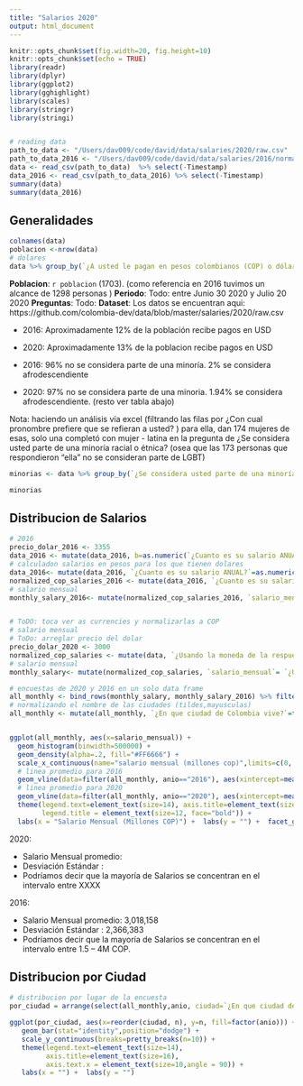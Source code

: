 ```yaml
---
title: "Salarios 2020"
output: html_document
---
```


```r
knitr::opts_chunk$set(fig.width=20, fig.height=10) 
knitr::opts_chunk$set(echo = TRUE)
library(readr)
library(dplyr)
library(ggplot2)
library(gghighlight)
library(scales)
library(stringr)
library(stringi)


# reading data
path_to_data <- "/Users/dav009/code/david/data/salaries/2020/raw.csv"
path_to_data_2016 <- "/Users/dav009/code/david/data/salaries/2016/normalized.csv"
data <- read_csv(path_to_data)  %>% select(-Timestamp)
data_2016 <- read_csv(path_to_data_2016) %>% select(-Timestamp)
summary(data)
summary(data_2016)
```

## Generalidades

```r
colnames(data)
poblacion <-nrow(data)
# dolares
data %>% group_by(`¿A usted le pagan en pesos colombianos (COP) o dólares (USD)?`) %>% summarise(n = n()) %>% mutate(freq = n / sum(n))


```

**Poblacion**: `r poblacion` (1703). (como referencia en 2016 tuvimos un alcance de 1298 personas )
**Periodo**: Todo: entre Junio 30 2020 y Julio 20 2020
**Preguntas**: Todo: <enlace a la lista de preugntas>
**Dataset**: Los datos se encuentran aqui: https://github.com/colombia-dev/data/blob/master/salaries/2020/raw.csv

- 2016: Aproximadamente 12% de la población recibe pagos en USD
- 2020: Aproximadamente 13% de la poblacion recibe pagos en USD

- 2016: 96% no se considera parte de una minoría. 2% se considera afrodescendiente
- 2020: 97% no se considera parte de una minoria. 1.94% se considera afrodescendiente. (resto ver tabla abajo)

Nota: haciendo un análisis vía excel (filtrando las filas por ¿Con cual pronombre prefiere que se refieran a usted? ) para ella, dan 174 mujeres de esas, solo una completó con mujer - latina en la pregunta de ¿Se considera usted parte de una minoría racial o étnica? (osea que las 173 personas que respondieron "ella" no se consideran parte de LGBT)

```r

minorias <- data %>% group_by(`¿Se considera usted parte de una minoría racial o étnica?`)  %>% summarise(n = n()) %>% mutate(freq = (n / sum(n))* 100) %>% arrange(freq)

minorias
```

## Distribucion de Salarios

```r
# 2016
precio_dolar_2016 <- 3355
data_2016 <- mutate(data_2016, b=as.numeric(`¿Cuanto es su salario ANUAL?`))
# calculadon salarios en pesos para los que tienen dolares
data_2016<- mutate(data_2016, `¿Cuanto es su salario ANUAL?`=as.numeric(`¿Cuanto es su salario ANUAL?`))
normalized_cop_salaries_2016 <- mutate(data_2016, `¿Cuanto es su salario ANUAL?`= ifelse(`¿A usted le pagan en pesos colombianos (COP) o dólares (USD)?`=="dolares", `¿Cuanto es su salario ANUAL?`*precio_dolar_2016,  `¿Cuanto es su salario ANUAL?`))
# salario mensual
monthly_salary_2016<- mutate(normalized_cop_salaries_2016, `salario_mensual`= `¿Cuanto es su salario ANUAL?`/12.0)  %>% mutate(anio=2016)


# ToDO: toca ver as currencies y normalizarlas a COP
# salario mensual
# ToDo: arreglar precio del dolar
precio_dolar_2020 <- 3000
normalized_cop_salaries <- mutate(data, `¿Usando la moneda de la respuesta anterior, cuánto es su remuneración ANUAL base?  eg 36,000,000 si es pesos o 3,600 si es dólares`= ifelse(`¿A usted le pagan en pesos colombianos (COP) o dólares (USD)?`=="dolares", as.numeric(`"¿Usando la moneda de la respuesta anterior, cuánto es su remuneración ANUAL base?  eg 36,000,000 si es pesos o 3,600 si es dólares"`)*precio_dolar_2020,  as.numeric(`¿Usando la moneda de la respuesta anterior, cuánto es su remuneración ANUAL base?  eg 36,000,000 si es pesos o 3,600 si es dólares`)))
# salario mensual
monthly_salary<- mutate(normalized_cop_salaries, `salario_mensual`= `¿Usando la moneda de la respuesta anterior, cuánto es su remuneración ANUAL base?  eg 36,000,000 si es pesos o 3,600 si es dólares`/12.0)  %>% mutate(anio=2020)

# encuestas de 2020 y 2016 en un solo data frame
all_monthly <- bind_rows(monthly_salary, monthly_salary_2016) %>% filter(salario_mensual < 18000000)
# normalizando el nombre de las ciudades (tildes,mayusculas)
all_monthly <- mutate(all_monthly, `¿En que ciudad de Colombia vive?`=tolower(stri_trans_general(`¿En que ciudad de Colombia vive?`,"Latin-ASCII")))


ggplot(all_monthly, aes(x=salario_mensual)) + 
  geom_histogram(binwidth=500000) + 
  geom_density(alpha=.2, fill="#FF6666") +
  scale_x_continuous(name="salario mensual (millones cop)",limits=c(0, 18000000), labels = function(x) x/1000000.0, breaks=pretty_breaks(n=45)) + 
  # linea promedio para 2016
  geom_vline(data=filter(all_monthly, anio=="2016"), aes(xintercept=mean(salario_mensual, na.rm=T)),color="red", linetype="dashed", size=1) + 
  # linea promedio para 2020
  geom_vline(data=filter(all_monthly, anio=="2020"), aes(xintercept=mean(salario_mensual, na.rm=T)),color="red", linetype="dashed", size=1) +
  theme(legend.text=element_text(size=14), axis.title=element_text(size=16), axis.text.x = element_text(size=10),
        legend.title = element_text(size=12, face="bold")) +  
  labs(x = "Salario Mensual (Millones COP)") +  labs(y = "") +  facet_grid(anio ~ .)

```


2020:

- Salario Mensual promedio: 
- Desviación Estándar : 
- Podríamos decir que la mayoría de Salarios se concentran en el intervalo entre XXXX


2016:

- Salario Mensual promedio: 3,018,158
- Desviación Estándar : 2,366,383
- Podríamos decir que la mayoría de Salarios se concentran en el intervalo entre 1.5 – 4M COP.

## Distribucion por Ciudad
```r
# distribucion por lugar de la encuesta
por_ciudad = arrange(select(all_monthly,anio, ciudad=`¿En que ciudad de Colombia vive?`) %>% group_by(anio,ciudad) %>% dplyr::summarize(n=n()),-n) %>% filter(n >10)

ggplot(por_ciudad, aes(x=reorder(ciudad, n), y=n, fill=factor(anio))) +
   geom_bar(stat="identity",position="dodge") + 
   scale_y_continuous(breaks=pretty_breaks(n=10)) +
   theme(legend.text=element_text(size=14), 
         axis.title=element_text(size=16), 
         axis.text.x = element_text(size=10,angle = 90)) +  
   labs(x = "") +  labs(y = "") 
```

